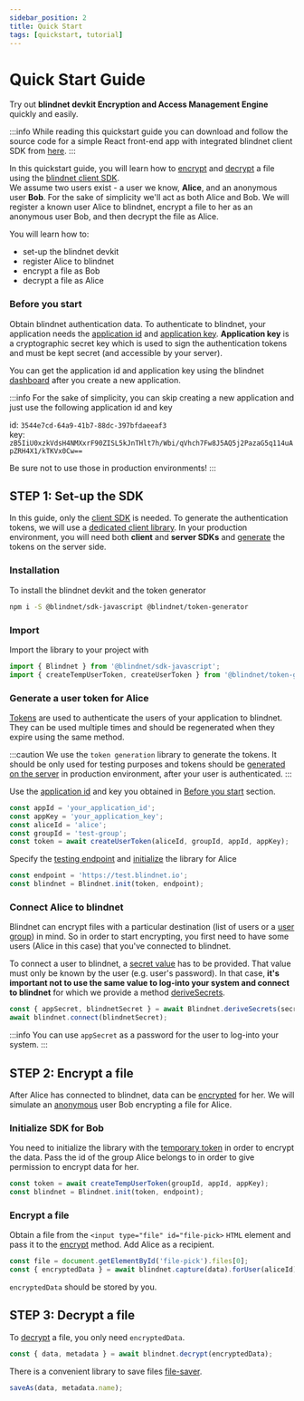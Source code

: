 ```yaml
---
sidebar_position: 2
title: Quick Start
tags: [quickstart, tutorial]
---
```



# Quick Start Guide

Try out **blindnet devkit Encryption and Access Management Engine** quickly and easily.

:::info
While reading this quickstart guide you can download and follow the source code for a simple React front-end app with integrated blindnet client SDK from [here](https://github.com/blindnet-io/blindnet-client-js-example).
:::

In this quickstart guide, you will learn how to [encrypt](./guides/encrypt) and [decrypt](./guides/decrypt) a file using the [blindnet client SDK](./guides/introduction).  
We assume two users exist - a user we know, **Alice**, and an anonymous user **Bob**. For the sake of simplicity we'll act as both Alice and Bob. We will register a known user Alice to blindnet, encrypt a file to her as an anonymous user Bob, and then decrypt the file as Alice.

You will learn how to:

- set-up the blindnet devkit
- register Alice to blindnet
- encrypt a file as Bob
- decrypt a file as Alice

### Before you start

Obtain blindnet authentication data. To authenticate to blindnet, your application needs the [application id](./glossary#application-id) and [application key](./glossary#application-key).
**Application key** is a cryptographic secret key which is used to sign the authentication tokens and must be kept secret (and accessible by your server).

You can get the application id and application key using the blindnet [dashboard](https://dashboard.blindnet.io) after you create a new application.

:::info
For the sake of simplicity, you can skip creating a new application and just use the following application id and key

id: `3544e7cd-64a9-41b7-88dc-397bfdaeeaf3`  
key: `zB5IiU0xzkVdsH4NMXxrF90ZISL5kJnTHlt7h/Wbi/qVhch7Fw8J5AQ5j2PazaG5q114uApZRH4X1/kTKVx0Cw==`

Be sure not to use those in production environments!
:::

## **STEP 1**: Set-up the SDK

In this guide, only the [client SDK](./guides/introduction) is needed. To generate the authentication tokens, we will use a [dedicated client library](https://www.npmjs.com/package/@blindnet/token-generator). In your production environment, you will need both **client** and **server SDKs** and [generate](./guides/managing_users_access#creating-user-tokens) the tokens on the server side.

### Installation

To install the blindnet devkit and the token generator

<Tabs groupId="lang">
<TabItem value="js" label="JavaScript" default>

```bash
npm i -S @blindnet/sdk-javascript @blindnet/token-generator
```

</TabItem>
</Tabs>

### Import

Import the library to your project with

<Tabs groupId="lang">
<TabItem value="js" label="JavaScript" default>

```js
import { Blindnet } from '@blindnet/sdk-javascript';
import { createTempUserToken, createUserToken } from '@blindnet/token-generator';
```

</TabItem>
</Tabs>

### Generate a user token for **Alice**

[Tokens](./glossary#authentication-token) are used to authenticate the users of your application to blindnet. They can be used multiple times and should be regenerated when they expire using the same method.

:::caution
We use the `token generation` library to generate the tokens. It should be only used for testing purposes and tokens should be [generated on the server](./guides/managing_users_access#creating-user-tokens) in production environment, after your user is authenticated.
:::

Use the [application id](./glossary#application-id) and key you obtained in [Before you start](#before-you-start) section.

<Tabs groupId="lang">
<TabItem value="js" label="JavaScript" default>

```js
const appId = 'your_application_id';
const appKey = 'your_application_key';
const aliceId = 'alice';
const groupId = 'test-group';
const token = await createUserToken(aliceId, groupId, appId, appKey);
```

</TabItem>
</Tabs>

Specify the [testing endpoint](./glossary#testing-endpoint) and [initialize](./guides/installation#initialization) the library for Alice

<Tabs groupId="lang">
<TabItem value="js" label="JavaScript" default>

```js
const endpoint = 'https://test.blindnet.io';
const blindnet = Blindnet.init(token, endpoint);
```

</TabItem>
</Tabs>

### Connect Alice to blindnet

Blindnet can encrypt files with a particular destination (list of users or a [user group](./glossary#user-groups)) in mind. So in order to start encrypting, you first need to have some users (Alice in this case) that you've connected to blindnet.

To connect a user to blindnet, a [secret value](./glossary#secret-value) has to be provided. That value must only be known
by the user (e.g. user's password). In that case, **it's important not to use the same value to log-into your system and connect to blindnet** for which we provide a method [deriveSecrets](./guides/managing_users_access#splitting-secrets).

<Tabs groupId="lang">
<TabItem value="js" label="JavaScript" default>

```js
const { appSecret, blindnetSecret } = await Blindnet.deriveSecrets(secret);
await blindnet.connect(blindnetSecret);
```

</TabItem>
</Tabs>

:::info
You can use `appSecret` as a password for the user to log-into your system.
:::

## **STEP 2**: Encrypt a file

After Alice has connected to blindnet, data can be [encrypted](./guides/encrypt) for her.
We will simulate an [anonymous](./glossary#anonymous-user) user Bob encrypting a file for Alice.

### Initialize SDK for Bob

You need to initialize the library with the [temporary token](./glossary#temp-user-token) in order to encrypt the data. Pass the id of the group Alice belongs to in order to give permission to encrypt data for her.

<Tabs groupId="lang">
<TabItem value="js" label="JavaScript" default>

```js
const token = await createTempUserToken(groupId, appId, appKey);
const blindnet = Blindnet.init(token, endpoint);
```

</TabItem>
</Tabs>


### Encrypt a file

Obtain a file from the `<input type="file" id="file-pick>` `HTML` element and pass it to the [encrypt](./guides/encrypt#encrypt) method. Add Alice as a recipient.

<Tabs groupId="lang">
<TabItem value="js" label="JavaScript" default>

```js
const file = document.getElementById('file-pick').files[0];
const { encryptedData } = await blindnet.capture(data).forUser(aliceId).encrypt();
```

</TabItem>
</Tabs>

`encryptedData` should be stored by you.

## **STEP 3**: Decrypt a file

To [decrypt](./guides/decrypt#decrypt) a file, you only need `encryptedData`.

<Tabs groupId="lang">
<TabItem value="js" label="JavaScript" default>

```js
const { data, metadata } = await blindnet.decrypt(encryptedData);
```

There is a convenient library to save files [file-saver](https://github.com/eligrey/FileSaver.js).

```js
saveAs(data, metadata.name);
```

</TabItem>
</Tabs>
